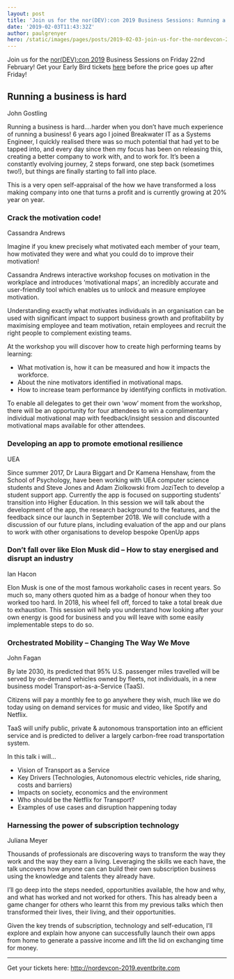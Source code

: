 ```yaml
---
layout: post
title: 'Join us for the nor(DEV):con 2019 Business Sessions: Running a business is hard!'
date: '2019-02-03T11:43:32Z'
author: paulgrenyer
hero: /static/images/pages/posts/2019-02-03-join-us-for-the-nordevcon-2019-business-sessions-running-a-business-is-hard/hero.jpg
---
```


Join us for the [nor(DEV):con 2019](http://nordevcon.com) Business Sessions on Friday 22nd February! Get your Early Bird tickets [here](http://nordevcon-2019.eventbrite.com) before the price goes up after Friday!

## Running a business is hard

John Gostling

Running a business is hard….harder when you don’t have much experience of running a business! 6 years ago I joined Breakwater IT as a Systems Engineer, I quickly realised there was so much potential that had yet to be tapped into, and every day since then my focus has been on releasing this, creating a better company to work with, and to work for. It’s been a constantly evolving journey, 2 steps forward, one step back (sometimes two!), but things are finally starting to fall into place.

This is a very open self-appraisal of the how we have transformed a loss making company into one that turns a profit and is currently growing at 20% year on year.

### Crack the motivation code!

Cassandra Andrews

Imagine if you knew precisely what motivated each member of your team, how motivated they were and what you could do to improve their motivation!

Cassandra Andrews interactive workshop focuses on motivation in the workplace and introduces ‘motivational maps’, an incredibly accurate and user-friendly tool which enables us to unlock and measure employee motivation.

Understanding exactly what motivates individuals in an organisation can be used with significant impact to support business growth and profitability by maximising employee and team motivation, retain employees and recruit the right people to complement existing teams.

At the workshop you will discover how to create high performing teams by learning:

- What motivation is, how it can be measured and how it impacts the workforce.
- About the nine motivators identified in motivational maps.
- How to increase team performance by identifying conflicts in motivation.

To enable all delegates to get their own ‘wow’ moment from the workshop, there will be an opportunity for four attendees to win a complimentary individual motivational map with feedback/insight session and discounted motivational maps available for other attendees.

### Developing an app to promote emotional resilience

UEA

Since summer 2017, Dr Laura Biggart and Dr Kamena Henshaw, from the School of Psychology, have been working with UEA computer science students and Steve Jones and Adam Ziolkowski from JoziTech to develop a student support app. Currently the app is focused on supporting students’ transition into Higher Education. In this session we will talk about the development of the app, the research background to the features, and the feedback since our launch in September 2018. We will conclude with a discussion of our future plans, including evaluation of the app and our plans to work with other organisations to develop bespoke OpenUp apps

### Don’t fall over like Elon Musk did – How to stay energised and disrupt an industry

Ian Hacon

Elon Musk is one of the most famous workaholic cases in recent years. So much so, many others quoted him as a badge of honour when they too worked too hard. In 2018, his wheel fell off, forced to take a total break due to exhaustion. This session will help you understand how looking after your own energy is good for business and you will leave with some easily implementable steps to do so.

### Orchestrated Mobility – Changing The Way We Move

John Fagan

By late 2030, its predicted that 95% U.S. passenger miles travelled will be served by on-demand vehicles owned by fleets, not individuals, in a new business model Transport-as-a-Service (TaaS).

Citizens will pay a monthly fee to go anywhere they wish, much like we do today using on demand services for music and video, like Spotify and Netflix.

TaaS will unify public, private & autonomous transportation into an efficient service and is predicted to deliver a largely carbon-free road transportation system.

In this talk i will…

- Vision of Transport as a Service
- Key Drivers (Technologies, Autonomous electric vehicles, ride sharing, costs and barriers)
- Impacts on society, economics and the environment
- Who should be the Netflix for Transport?
- Examples of use cases and disruption happening today

### Harnessing the power of subscription technology

Juliana Meyer

Thousands of professionals are discovering ways to transform the way they work and the way they earn a living. Leveraging the skills we each have, the talk uncovers how anyone can can build their own subscription business using the knowledge and talents they already have.

I’ll go deep into the steps needed, opportunities available, the how and why, and what has worked and not worked for others. This has already been a game changer for others who learnt this from my previous talks which then transformed their lives, their living, and their opportunities.

Given the key trends of subscription, technology and self-education, I’ll explore and explain how anyone can successfully launch their own apps from home to generate a passive income and lift the lid on exchanging time for money.

---

Get your tickets here: <http://nordevcon-2019.eventbrite.com>